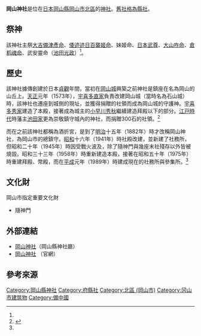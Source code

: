 {{Coord|34|40|3.9|N|133|55|53.9|E|display=title|region:JP-33}}
{{Otheruses|subject=位在日本岡山市的神社|other=臺灣日治時期位在臺灣高雄州的神社|岡山神社 (臺灣)}}
{{日本神社
| name = 岡山神社<br/>（酒折宮）
| img = File:Okayama Jinja 03.JPG
| img_capt = 拜殿
| image_width = 250px
| nihongo =
| hiragana =おかやまじんじゃ
| romaji =Okayama Jinjya
| location = 日本岡山縣岡山市北區石關町2-33
| god = 大吉備津彥命<br />倭迹迹日百襲姫命<br />妹姬命<br />日本武尊<br />大山咋命<br />倉稻魂命<br />武安靈命（池田光政）
| type = 縣社
| struct = [[流造|流造]]
| open_year = [[貞觀_(清和天皇)|貞觀]]年間
| close_year = 
| cere_date = 網繩祭（1月第二個星期日）
|}}

'''岡山神社'''是位在[[日本|日本]][[岡山縣|岡山縣]][[岡山市|岡山市]][[北區_(岡山市)|北區]]的[[神社|神社]]。[[近代社格制度#諸社|舊社格為縣社]]。

==祭神==
該神社主祭[[吉備津彥命|大吉備津彥命]]、[[倭迹迹日百襲媛命|倭迹迹日百襲姬命]]、妹姬命、[[日本武尊|日本武尊]]、[[大山咋神|大山咋命]]、[[倉稻魂命|倉稻魂命]]、武安靈命（[[池田光政|池田光政]]）<ref name="介"/>。

==歷史==
該神社據傳創建於日本[[貞觀_(清和天皇)|貞觀]]年間，當初在[[岡山城|岡山城]]興築之前神社是鎮座在名為岡山的山丘上。[[天正_(日本)|天正]]元年（1573年），[[宇喜多直家|宇喜多直家]]負責改建岡山城（當時名為石山城）時，該神社也遷座到城側的現址，並獲得捐贈的社領而成為岡山城的守護神。[[宇喜多秀家|宇喜多秀家]]建造了本殿，接著成為城主的[[小早川秀秋|小早川秀秋]]繼續建造拜殿以下的部分。[[江戸時代|江戸時代]]時藩主[[池田氏|池田家]]更為崇敬鎮守城內的神社，而捐贈300石的社領。<ref name="介">{{Cite web |url=http://www.okayama-jinjya.or.jp/about.html |title=岡山神社－神社介紹 |access-date=2011-03-28 |archive-url=https://web.archive.org/web/20120813050641/http://www.okayama-jinjya.or.jp/about.html |archive-date=2012-08-13 |dead-url=yes }}</ref>

而在之前該神社都稱為酒折宮，是到了[[明治|明治]]十五年（1882年）時才改稱岡山神社，為岡山市的總鎮守。[[昭和|昭和]]十六年（1941年）時社殿改建，並新建了社務所，但昭和二十年（1945年）時因受戰火波及，除了隨神門與幾座末社殘存以外皆被燒毀。昭和三十三年（1958年）時重新建造本殿，接著在昭和五十年（1975年）時重建拜殿、幣殿，而在[[平成|平成]]元年（1989年）時建成現在的社務所與參集所。<ref name="介"/>

== 文化財 ==
;岡山市指定重要文化財
*隨神門
{{commons|Category:Okayama-jinja}}

==外部連結==
*[https://web.archive.org/web/20120307051954/http://www.okayama-jinjacho.or.jp/cgi-bin/jsearch.cgi?mode=detail&jcode=01018 岡山神社]（岡山縣神社廳）
*[http://www.okayama-jinjya.or.jp/ 岡山神社] {{Wayback|url=http://www.okayama-jinjya.or.jp/ |date=20120810033959 }}（官網）

== 參考來源 ==
{{reflist}}

[[Category:岡山縣神社|Category:岡山縣神社]]
[[Category:府縣社|Category:府縣社]]
[[Category:北區_(岡山市)|Category:北區 (岡山市)]]
[[Category:冈山市建筑物|Category:冈山市建筑物]]
[[Category:備中國|Category:備中國]]